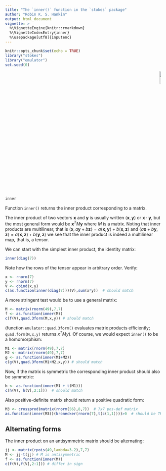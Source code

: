 ```yaml
---
title: "The `inner()` function in the `stokes` package"
author: "Robin K. S. Hankin"
output: html_document
vignette: >
  %\VignetteEngine{knitr::rmarkdown}
  %\VignetteIndexEntry{inner}
  %\usepackage[utf8]{inputenc}
---
```


```r
knitr::opts_chunk$set(echo = TRUE)
library("stokes")
library("emulator")
set.seed(0)
```

<p style="text-align: right;">
![](`r system.file("help/figures/stokes.png", package = "stokes")`){width=10%}
</p>

```r
inner
```

Function `inner()` returns the inner product corresponding to a
matrix.

The inner product of two vectors $\mathbf{x}$ and $\mathbf{y}$ is
usually written $\left\langle\mathbf{x},\mathbf{y}\right\rangle$ or
$\mathbf{x}\cdot\mathbf{y}$, but the most general form would be
$\mathbf{x}^TM\mathbf{y}$ where $M$ is a matrix.  Noting that inner
products are multilinear, that is $\left\langle\mathbf{x},a\mathbf{y}+b\mathbf{z}\right\rangle=a\left\langle\mathbf{x},\mathbf{y}\right\rangle
+ b\left\langle\mathbf{x},\mathbf{z}\right\rangle$ and $\left\langle
a\mathbf{x} +
b\mathbf{y},\mathbf{z}\right\rangle=a\left\langle\mathbf{x},\mathbf{z}\right\rangle
+ b\left\langle\mathbf{y},\mathbf{z}\right\rangle$ we see that the
inner product is indeed a multilinear map, that is, a tensor.

We can start with the simplest inner product, the identity matrix:

```r
inner(diag(7))
```

Note how the rows of the tensor appear in arbitrary order.  Verify:

```r
x <- rnorm(7)
y <- rnorm(7)
V <- cbind(x,y)
c(as.function(inner(diag(7)))(V),sum(x*y))  # should match
```

A more stringent test would be to use a general matrix:

```r
M <- matrix(rnorm(49),7,7)
f <- as.function(inner(M))
c(f(V),quad.3form(M,x,y)) # should match
```

(function `emulator::quad.3form()` evaluates matrix products
efficiently; `quad.form(M,x,y)` returns $x^TMy$).  Of course, we would
expect `inner()` to be a homomorphism:


```r
M1 <- matrix(rnorm(49),7,7)
M2 <- matrix(rnorm(49),7,7)
g <- as.function(inner(M1+M2))
c(g(V),quad.3form(M1+M2,x,y)) # should match
```

Now, if the matrix is symmetric the corresponding inner product should also be symmetric:

```r
h <- as.function(inner(M1 + t(M1)))
c(h(V), h(V[,2:1]))  # should match
```

Also positive-definite matrix should return a positive quadratic form:

```r
M3 <- crossprod(matrix(rnorm(56),8,7))  # 7x7 pos-def matrix
as.function(inner(M3))(kronecker(rnorm(7),t(c(1,1))))>0  # should be TRUE
```

## Alternating forms

The inner product on an antisymmetric matrix should be alternating:

```r
jj <- matrix(rpois(49,lambda=3.2),7,7)
M <- jj-t(jj) # M is antisymmetric
f <- as.function(inner(M))
c(f(V),f(V[,2:1])) # differ in sign
```
